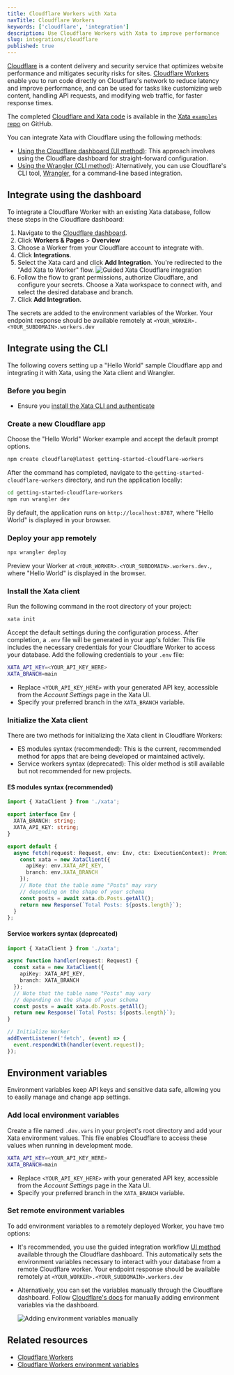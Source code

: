 ```yaml
---
title: Cloudflare Workers with Xata
navTitle: Cloudflare Workers
keywords: ['cloudflare', 'integration']
description: Use Cloudflare Workers with Xata to improve performance
slug: integrations/cloudflare
published: true
---
```


[Cloudflare](https://www.cloudflare.com/en-gb/) is a content delivery and security service that optimizes website performance and mitigates security risks for sites. [Cloudflare Workers](https://workers.cloudflare.com/) enable you to run code directly on Cloudflare's network to reduce latency and improve performance, and can be used for tasks like customizing web content, handling API requests, and modifying web traffic, for faster response times.

The completed [Cloudflare and Xata code](https://github.com/xataio/examples/tree/main/apps/getting-started-cloudflare-workers) is available in the [Xata `examples` repo](https://github.com/xataio/examples) on GitHub.

You can integrate Xata with Cloudflare using the following methods:

- [Using the Cloudflare dashboard (UI method)](/docs/integrations/cloudflare/#integrate-using-the-dashboard): This approach involves using the Cloudflare dashboard for straight-forward configuration.
- [Using the Wrangler (CLI method)](/docs/integrations/cloudflare/#integrate-using-the-cli): Alternatively, you can use Cloudflare's CLI tool, [Wrangler](https://developers.cloudflare.com/workers/wrangler/), for a command-line based integration.

## Integrate using the dashboard

To integrate a Cloudflare Worker with an existing Xata database, follow these steps in the Cloudflare dashboard:

1.  Navigate to the [Cloudflare dashboard](https://dash.cloudflare.com/).
2.  Click **Workers & Pages** > **Overview**
3.  Choose a Worker from your Cloudflare account to integrate with.
4.  Click **Integrations**.
5.  Select the Xata card and click **Add Integration**. You're redirected to the "Add Xata to Worker" flow.
    ![Guided Xata Cloudflare integration](images/cloudflare-integration-env.png)
6.  Follow the flow to grant permissions, authorize Cloudflare, and configure your secrets. Choose a Xata workspace to connect with, and select the desired database and branch.
7.  Click **Add Integration**.

The secrets are added to the environment variables of the Worker. Your endpoint response should be available remotely at `<YOUR_WORKER>.<YOUR_SUBDOMAIN>.workers.dev`

## Integrate using the CLI

The following covers setting up a "Hello World" sample Cloudflare app and integrating it with Xata, using the Xata client and Wrangler.

### Before you begin

- Ensure you [install the Xata CLI and authenticate](https://xata.io/docs/getting-started/installation)

### Create a new Cloudflare app

Choose the "Hello World" Worker example and accept the default prompt options.

```sh
npm create cloudflare@latest getting-started-cloudflare-workers
```

After the command has completed, navigate to the `getting-started-cloudflare-workers` directory, and run the application locally:

```sh
cd getting-started-cloudflare-workers
npm run wrangler dev
```

By default, the application runs on `http://localhost:8787`, where "Hello World" is displayed in your browser.

### Deploy your app remotely

```sh
npx wrangler deploy
```

Preview your Worker at `<YOUR_WORKER>.<YOUR_SUBDOMAIN>.workers.dev.`, where "Hello World" is displayed in the browser.

### Install the Xata client

Run the following command in the root directory of your project:

```sh
xata init
```

Accept the default settings during the configuration process. After completion, a `.env` file will be generated in your app's folder. This file includes the necessary credentials for your Cloudflare Worker to access your database. Add the following credentials to your `.env` file:

```bash title=".env"
XATA_API_KEY=<YOUR_API_KEY_HERE>
XATA_BRANCH=main
```

- Replace `<YOUR_API_KEY_HERE>` with your generated API key, accessible from the _Account Settings_ page in the Xata UI.
- Specify your preferred branch in the `XATA_BRANCH` variable.

### Initialize the Xata client

There are two methods for initializing the Xata client in Cloudflare Workers:

- ES modules syntax (recommended): This is the current, recommended method for apps that are being developed or maintained actively.
- Service workers syntax (deprecated): This older method is still available but not recommended for new projects.

#### ES modules syntax (recommended)

```ts title="src/index.ts"
import { XataClient } from './xata';

export interface Env {
  XATA_BRANCH: string;
  XATA_API_KEY: string;
}

export default {
  async fetch(request: Request, env: Env, ctx: ExecutionContext): Promise<Response> {
    const xata = new XataClient({
      apiKey: env.XATA_API_KEY,
      branch: env.XATA_BRANCH
    });
    // Note that the table name "Posts" may vary
    // depending on the shape of your schema
    const posts = await xata.db.Posts.getAll();
    return new Response(`Total Posts: ${posts.length}`);
  }
};
```

#### Service workers syntax (deprecated)

```ts title="src/index.ts"
import { XataClient } from './xata';

async function handler(request: Request) {
  const xata = new XataClient({
    apiKey: XATA_API_KEY,
    branch: XATA_BRANCH
  });
  // Note that the table name "Posts" may vary
  // depending on the shape of your schema
  const posts = await xata.db.Posts.getAll();
  return new Response(`Total Posts: ${posts.length}`);
}

// Initialize Worker
addEventListener('fetch', (event) => {
  event.respondWith(handler(event.request));
});
```

## Environment variables

Environment variables keep API keys and sensitive data safe, allowing you to easily manage and change app settings.

### Add local environment variables

Create a file named `.dev.vars` in your project's root directory and add your Xata environment values. This file enables Cloudflare to access these values when running in development mode.

```bash title=".dev.vars"
XATA_API_KEY=<YOUR_API_KEY_HERE>
XATA_BRANCH=main
```

- Replace `<YOUR_API_KEY_HERE>` with your generated API key, accessible from the _Account Settings_ page in the Xata UI.
- Specify your preferred branch in the `XATA_BRANCH` variable.

### Set remote environment variables

To add environment variables to a remotely deployed Worker, you have two options:

- It's recommended, you use the guided integration workflow [UI method](/docs/integrations/cloudflare/#integrate-using-the-dashboard) available through the Cloudflare dashboard. This automatically sets the environment variables necessary to interact with your database from a remote Cloudflare worker. Your endpoint response should be available remotely at `<YOUR_WORKER>.<YOUR_SUBDOMAIN>.workers.dev`
- Alternatively, you can set the variables manually through the Cloudflare dashboard. Follow [Cloudflare's docs](https://developers.cloudflare.com/workers/configuration/environment-variables/#add-environment-variables-via-the-dashboard) for manually adding environment variables via the dashboard.

  ![Adding environment variables manually](images/cloudflare-manual-env.png)

## Related resources

- [Cloudflare Workers](https://developers.cloudflare.com/workers/)
- [Cloudflare Workers environment variables](https://developers.cloudflare.com/workers/configuration/environment-variables/)
